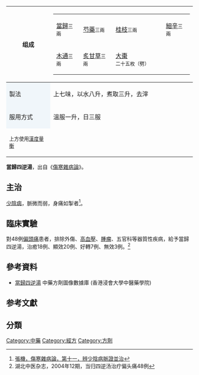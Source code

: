 {{medical}}
{| border="1" cellpadding="4" cellspacing="0" align="right" style="margin: 0 0 1em 1em; background: #f0f6fa; border: 1px #aaaaaa solid; border-collapse: collapse; "
|-
!组成
|
{|style="background: #f0f6fa;"
|[[當歸|當歸]]<span style="font-size:small;">三兩</span>
|[[芍藥|芍藥]]<span style="font-size:small;">三兩</span>
|[[桂枝|桂枝]]<span style="font-size:small;">三兩</span>
|[[細辛|細辛]]<span style="font-size:small;">三兩</span>
|-
|[[木通_(中藥)|木通]]<span style="font-size:small;">三兩</span>
|[[甘草|炙甘草]]<span style="font-size:small;">三兩</span>
|colspan=100%|[[大棗|大棗]]<span style="font-size:small;">二十五枚（劈）</span>
|}
|-style="background:white;"
!style="background: #f0f6fa;"|製法
|上七味，以水八升，煮取三升，去滓
|-
!style="background: #f0f6fa;"|服用方式
|溫服一升，日三服
|- 
|colspan=100%|<sup>上方使用[[度量衡|漢度量衡]]</sup>
|}

'''當歸四逆湯'''，出自《[[傷寒雜病論|傷寒雜病論]]》。

==主治==
[[少陰病|少陰病]]，脈微而弱，身痛如掣者<ref>[[s:傷寒雜病論|張機，傷寒雜病論，第十一，辨少陰病脈證並治]]</ref>。

==臨床實驗==
對48例[[偏頭痛|偏頭痛]]患者，排除外傷、[[高血壓|高血壓]]、[[腫瘤|腫瘤]]、五官科等器質性疾病，給予當歸四逆湯，治癒18例、顯效20例、好轉7例、無效3例。<ref>湖北中医杂志，2004年12期，当归四逆汤治疗偏头痛48例</ref>

==參考資料==
* [https://sys02.lib.hkbu.edu.hk/cmfid/details.asp?lang=cht&id=F00065	  當歸四逆湯] 中藥方劑圖像數據庫 (香港浸會大學中醫藥學院) {{zh}}{{en}}

==参考文獻==
{{reflist}}


{{经方}}



==分類==
[[Category:中藥|Category:中藥]]
[[Category:經方|Category:經方]]
[[Category:方劑|Category:方劑]]